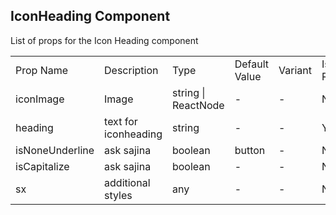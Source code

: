 
## IconHeading Component

List of props for the Icon Heading component

<table
  style={{
    border: '1px solid #000',
    width: '100%',
    borderCollapse: 'collapse',
  }}
>
  <tr style={{ fontWeight: '700' }}>
    <td>Prop Name</td>
    <td>Description </td>
    <td>Type</td>
    <td>Default Value </td>
    <td>Variant</td>
    <td>Is Required</td>
  </tr>
  <tr>
    <td>iconImage</td>
    <td>Image </td>
    <td>string | ReactNode</td>
    <td> - </td>
    <td> - </td>
    <td>N</td>
  </tr>
  <tr>
    <td>heading</td>
    <td>text for iconheading </td>
    <td>string</td>
    <td>-</td>
    <td>-</td>
    <td>Y</td>
  </tr>
  <tr>
    <td>isNoneUnderline</td>
    <td>ask sajina</td>
    <td>boolean</td>
    <td>button </td>
    <td>-</td>
    <td>N</td>
  </tr>
  <tr>
    <td>isCapitalize</td>
    <td>ask sajina </td>
    <td>boolean</td>
    <td>- </td>
    <td>-</td>
    <td>N</td>
  </tr>
  <tr>
    <td>sx</td>
    <td>additional styles </td>
    <td>any</td>
    <td>- </td>
    <td>-</td>
    <td>N</td>
  </tr>
</table>
